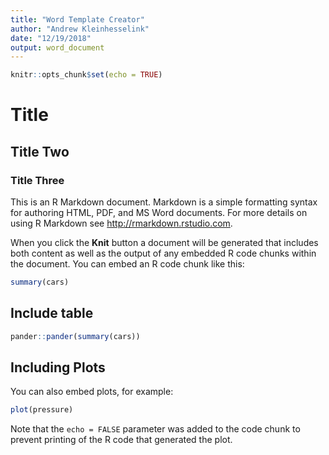 ```yaml
---
title: "Word Template Creator"
author: "Andrew Kleinhesselink"
date: "12/19/2018"
output: word_document
---
```


```r
knitr::opts_chunk$set(echo = TRUE)
```

# Title 

## Title Two 

### Title Three 

This is an R Markdown document. Markdown is a simple formatting syntax for authoring HTML, PDF, and MS Word documents. For more details on using R Markdown see <http://rmarkdown.rstudio.com>.

When you click the **Knit** button a document will be generated that includes both content as well as the output of any embedded R code chunks within the document. You can embed an R code chunk like this:

```r
summary(cars)
```


## Include table 

``` r

pander::pander(summary(cars))

```


## Including Plots

You can also embed plots, for example:

```r
plot(pressure)
```

Note that the `echo = FALSE` parameter was added to the code chunk to prevent printing of the R code that generated the plot.
